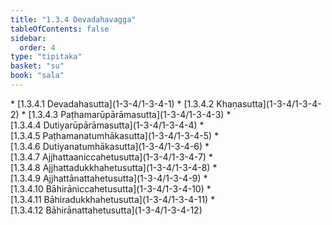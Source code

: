 ```yaml
---
title: "1.3.4 Devadahavagga"
tableOfContents: false
sidebar:
  order: 4
type: "tipitaka"
basket: "su"
book: "sala"
---
```



<DynamicBreadcrumb />



<TableOfContents book="sala" section="1.3.4">
* [1.3.4.1 Devadahasutta](1-3-4/1-3-4-1)
* [1.3.4.2 Khaṇasutta](1-3-4/1-3-4-2)
* [1.3.4.3 Paṭhamarūpārāmasutta](1-3-4/1-3-4-3)
* [1.3.4.4 Dutiyarūpārāmasutta](1-3-4/1-3-4-4)
* [1.3.4.5 Paṭhamanatumhākasutta](1-3-4/1-3-4-5)
* [1.3.4.6 Dutiyanatumhākasutta](1-3-4/1-3-4-6)
* [1.3.4.7 Ajjhattaaniccahetusutta](1-3-4/1-3-4-7)
* [1.3.4.8 Ajjhattadukkhahetusutta](1-3-4/1-3-4-8)
* [1.3.4.9 Ajjhattānattahetusutta](1-3-4/1-3-4-9)
* [1.3.4.10 Bāhirāniccahetusutta](1-3-4/1-3-4-10)
* [1.3.4.11 Bāhiradukkhahetusutta](1-3-4/1-3-4-11)
* [1.3.4.12 Bāhirānattahetusutta](1-3-4/1-3-4-12)
</TableOfContents>